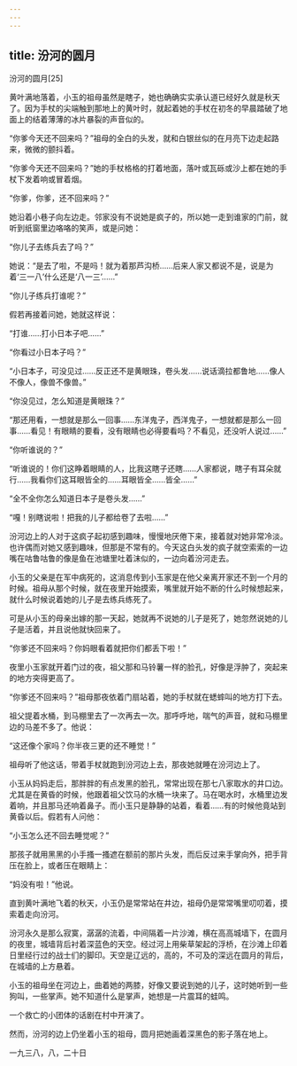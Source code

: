 ```yaml
---
---
---
```

title: 汾河的圆月
---




汾河的圆月[25]



黄叶满地落着，小玉的祖母虽然是瞎子，她也确确实实承认道已经好久就是秋天了。因为手杖的尖端触到那地上的黄叶时，就起着她的手杖在初冬的早晨踏破了地面上的结着薄薄的冰片暴裂的声音似的。

“你爹今天还不回来吗？”祖母的全白的头发，就和白银丝似的在月亮下边走起路来，微微的颤抖着。

“你爹今天还不回来吗？”她的手杖格格的打着地面，落叶或瓦砾或沙上都在她的手杖下发着响或冒着烟。

“你爹，你爹，还不回来吗？”

她沿着小巷子向左边走。邻家没有不说她是疯子的，所以她一走到谁家的门前，就听到纸窗里边咯咯的笑声，或是问她：

“你儿子去练兵去了吗？”

她说：“是去了啦，不是吗！就为着那芦沟桥……后来人家又都说不是，说是为着‘三一八’什么还是‘八一三’……”

“你儿子练兵打谁呢？”

假若再接着问她，她就这样说：

“打谁……打小日本子吧……”

“你看过小日本子吗？”

“小日本子，可没见过……反正还不是黄眼珠，卷头发……说话滴拉都鲁地……像人不像人，像兽不像兽。”

“你没见过，怎么知道是黄眼珠？”

“那还用看，一想就是那么一回事……东洋鬼子，西洋鬼子，一想就都是那么一回事……看见！有眼睛的要看，没有眼睛也必得要看吗？不看见，还没听人说过……”

“你听谁说的？”

“听谁说的！你们这睁着眼睛的人，比我这瞎子还瞎……人家都说，瞎子有耳朵就行……我看你们这耳眼皆全的……耳眼皆全……皆全……”

“全不全你怎么知道日本子是卷头发……”

“嘎！别瞎说啦！把我的儿子都给卷了去啦……”

汾河边上的人对于这疯子起初感到趣味，慢慢地厌倦下来，接着就对她非常冷淡。也许偶而对她又感到趣味，但那是不常有的。今天这白头发的疯子就空索索的一边嘴在咕鲁咕鲁的像是鱼在池塘里吐着沫似的，一边向着汾河走去。

小玉的父亲是在军中病死的，这消息传到小玉家是在他父亲离开家还不到一个月的时候。祖母从那个时候，就在夜里开始摸索，嘴里就开始不断的什么时候想起来，就什么时候说着她的儿子是去练兵练死了。

可是从小玉的母亲出嫁的那一天起，她就再不说她的儿子是死了，她忽然说她的儿子是活着，并且说他就快回来了。

“你爹还不回来吗？你妈眼看着就把你们都丢下啦！”

夜里小玉家就开着门过的夜，祖父那和马铃薯一样的脸孔，好像是浮肿了，突起来的地方突得更高了。

“你爹还不回来吗？”祖母那夜依着门扇站着，她的手杖就在蟋蟀叫的地方打下去。

祖父提着水桶，到马棚里去了一次再去一次。那呼呼地，喘气的声音，就和马棚里边的马差不多了。他说：

“这还像个家吗？你半夜三更的还不睡觉！”

祖母听了他这话，带着手杖就跑到汾河边上去，那夜她就睡在汾河边上了。

小玉从妈妈走后，那胖胖的有点发黑的脸孔，常常出现在那七八家取水的井口边。尤其是在黄昏的时候，他跟着祖父饮马的水桶一块来了。马在喝水时，水桶里边发着响，并且那马还响着鼻子。而小玉只是静静的站着，看着……有的时候他竟站到黄昏以后。假若有人问他：

“小玉怎么还不回去睡觉呢？”

那孩子就用黑黑的小手搔一搔遮在额前的那片头发，而后反过来手掌向外，把手背压在脸上，或者压在眼睛上：

“妈没有啦！”他说。

直到黄叶满地飞着的秋天，小玉仍是常常站在井边，祖母仍是常常嘴里叨叨着，摸索着走向汾河。

汾河永久是那么寂寞，潺潺的流着，中间隔着一片沙滩，横在高高城墙下，在圆月的夜里，城墙背后衬着深蓝色的天空。经过河上用柴草架起的浮桥，在沙滩上印着日里经行过的战士们的脚印。天空是辽远的，高的，不可及的深远在圆月的背后，在城墙的上方悬着。

小玉的祖母坐在河边上，曲着她的两膝，好像又要说到她的儿子，这时她听到一些狗叫，一些掌声。她不知道什么是掌声，她想是一片震耳的蛙鸣。

一个救亡的小团体的话剧在村中开演了。

然而，汾河的边上仍坐着小玉的祖母，圆月把她画着深黑色的影子落在地上。

一九三八，八，二十日